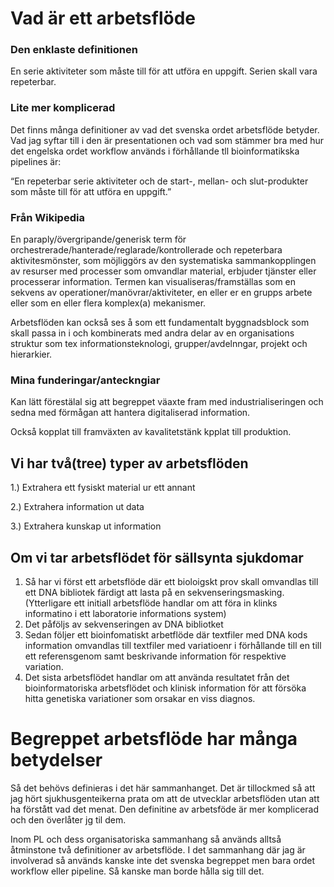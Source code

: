 # Vad är ett arbetsflöde

### Den enklaste definitionen 

En serie aktiviteter som måste till för att utföra en uppgift. Serien skall vara repeterbar.

### Lite mer komplicerad

Det finns många definitioner av vad det svenska ordet arbetsflöde betyder. Vad jag syftar till i den är presentationen och vad som stämmer bra med hur det engelska ordet workflow används i förhållande tll bioinformatikska pipelines är:

"En repeterbar serie aktiviteter och de start-, mellan- och slut-produkter som måste till för att utföra en uppgift."

### Från Wikipedia

En paraply/övergripande/generisk term för orchestrerade/hanterade/reglarade/kontrollerade och repeterbara aktivitesmönster, som möjliggörs av den systematiska sammankopplingen av resurser med processer som omvandlar material, erbjuder tjänster eller processerar information. Termen kan visualiseras/framställas som en sekvens av operationer/manövrar/aktiviteter, en eller er en grupps arbete eller som en eller flera komplex(a) mekanismer.

Arbetsflöden kan också ses å som ett fundamentalt byggnadsblock som skall passa in i och kombinerats med andra delar av en organisations struktur som tex informationsteknologi, grupper/avdelnngar, projekt och hierarkier.

### Mina funderingar/anteckngiar

Kan lätt förestälal sig att begreppet väaxte fram med industrialiseringen och sedna med förmågan att hantera digitaliserad information.

Också kopplat till framväxten av kavalitetstänk kpplat till produktion.

## Vi har två(tree) typer av arbetsflöden

1.) Extrahera ett fysiskt material ur ett annant

2.) Extrahera information ut data

3.) Extrahera kunskap ut information

## Om vi tar arbetsflödet för sällsynta sjukdomar

1.  Så har vi först ett arbetsflöde där ett bioloigskt prov skall omvandlas till ett DNA bibliotek färdigt att lasta på en sekvenseringsmasking. (Ytterligare ett initiall arbetsflöde handlar om att föra in klinks informatino i ett laboratorie informations system)
2.  Det påföljs av sekvenseringen av DNA bibliotket
3.  Sedan följer ett bioinfomatiskt arbetflöde där textfiler med DNA kods information omvandlas till textfiler med variatioenr i förhållande till en till ett referensgenom samt beskrivande information för respektive variation.
4.  Det sista arbetsflödet handlar om att använda resultatet från det bioinformatoriska arbetsflödet och klinisk information för att försöka hitta genetiska variationer som orsakar en viss diagnos.

# Begreppet arbetsflöde har många betydelser

Så det behövs definieras i det här sammanhanget. Det är tillockmed så att jag hört sjukhusgenteikerna prata om att de utvecklar arbetsflöden utan att ha förstått vad det menat. Den definitine av arbetsföde är mer komplicerad och den överlåter jg til dem.

Inom PL och dess organisatoriska sammanhang så används alltså åtminstone två definitioner av arbetsflöde. I det sammanhang där jag är involverad så används kanske inte det svenska begreppet men bara ordet workflow eller pipeline. Så kanske man borde hålla sig till det.
